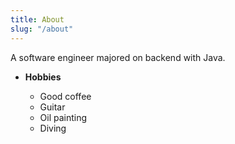 ```yaml
---
title: About
slug: "/about"
---
```


A software engineer majored on backend with Java.

- <b>Hobbies</b>

    - Good coffee
    - Guitar
    - Oil painting
    - Diving
